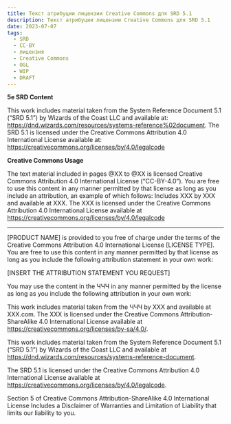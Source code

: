 ```yaml
---
title: Текст атрибуции лицензии Creative Commons для SRD 5.1
description: Текст атрибуции лицензии Creative Commons для SRD 5.1
date: 2023-07-07
tags:
  - SRD
  - CC-BY
  - лицензия
  - Creative Commons
  - OGL
  - WIP
  - DRAFT
---
```


**5e SRD Content**

This work includes material taken from the System Reference Document 5.1 (“SRD 5.1”) by Wizards of the Coast LLC and available at:
https://dnd.wizards.com/resources/systems-reference%02document.
The SRD 5.1 is licensed under the Creative Commons Attribution 4.0 International License available at: https://creativecommons.org/licenses/by/4.0/legalcode

**Creative Commons Usage**

The text material included in pages @XX to @XX is licensed Creative Commons Attribution 4.0 International License (“CC-BY-4.0”). You are free to use this content in any manner permitted by that license as long as you include an attribution, an example of which follows:
Includes XXX by XXX and available at XXX.
The XXX is licensed under the Creative Commons Attribution 4.0 International License available at https://creativecommons.org/licenses/by/4.0/legalcode

---

[PRODUCT NAME] is provided to you free of charge under the terms of the Creative Commons Attribution 4.0 International License [LICENSE TYPE]. You are free to use this content in any manner permitted by that license as long as you include the following attribution statement in your own work:

[INSERT THE ATTRIBUTION STATEMENT YOU REQUEST]

You may use the content in the ЧЧЧ in any manner permitted by the license as long as you include the following attribution in your own work:

This work includes material taken from the ЧЧЧ by XXX and available at XXX.com. The XXX  is licensed under the Creative Commons Attribution-ShareAlike 4.0 International License available at https://creativecommons.org/licenses/by-sa/4.0/.

This work includes material taken from the System Reference Document 5.1 (“SRD 5.1”) by Wizards  of the Coast LLC and available at https://dnd.wizards.com/resources/systems-reference-document.

The SRD 5.1 is licensed under the Creative Commons Attribution 4.0 International License available  at https://creativecommons.org/licenses/by/4.0/legalcode.

Section 5 of  Creative Commons Attribution-ShareAlike 4.0 International License Includes a Disclaimer of Warranties and Limitation of Liability that limits our liability to you.

